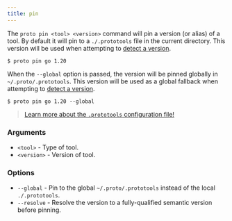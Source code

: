 ```yaml
---
title: pin
---
```



<VersionLabel version="0.19.0" header />

The `proto pin <tool> <version>` command will pin a version (or alias) of a tool. By default it will
pin to a `./.prototools` file in the current directory. This version will be used when attempting to
[detect a version](../detection).

```shell
$ proto pin go 1.20
```

When the `--global` option is passed, the version will be pinned globally in `~/.proto/.prototools`.
This version will be used as a global fallback when attempting to [detect a version](../detection).

```shell
$ proto pin go 1.20 --global
```

> [Learn more about the `.prototools` configuration file!](../config)

### Arguments

- `<tool>` - Type of tool.
- `<version>` - Version of tool.

### Options

- `--global` - Pin to the global `~/.proto/.prototools` instead of the local `./.prototools`.
- `--resolve` - Resolve the version to a fully-qualified semantic version before pinning.
